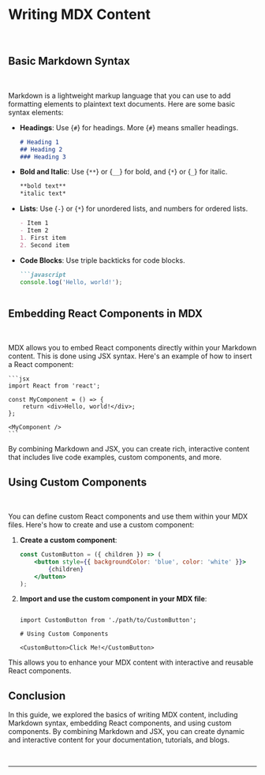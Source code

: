 
# Writing MDX Content
<br />

## Basic Markdown Syntax
<br />

Markdown is a lightweight markup language that you can use to add formatting elements to plaintext text documents. Here are some basic syntax elements:

- **Headings**: Use {`#`} for headings. More {`#`} means smaller headings.
    ```markdown
    # Heading 1
    ## Heading 2
    ### Heading 3
    ```

- **Bold and Italic**: Use <span className='highlight'>{`**`}</span> or <span className='highlight'>{`__`}</span> for bold, and <span className='highlight'>{`*`}</span> or <span className='highlight'>{`_`}</span> for italic.
    ```markdown
    **bold text**
    *italic text*
    ```

- **Lists**: Use <span className='highlight'>{`-`}</span> or <span className='highlight'>{`*`}</span> for unordered lists, and numbers for ordered lists.
    ```markdown
    - Item 1
    - Item 2
    1. First item
    2. Second item
    ```

- **Code Blocks**: Use triple backticks for code blocks.
    ```markdown
    ```javascript
    console.log('Hello, world!');
    ```
    ```

## Embedding React Components in MDX
<br />

MDX allows you to embed React components directly within your Markdown content. This is done using JSX syntax. Here's an example of how to insert a React component:
    
    ```jsx
    import React from 'react';

    const MyComponent = () => {
        return <div>Hello, world!</div>;
    };

    <MyComponent />
    ```

By combining Markdown and JSX, you can create rich, interactive content that includes live code examples, custom components, and more.

## Using Custom Components
<br />

You can define custom React components and use them within your MDX files. Here's how to create and use a custom component:

1. **Create a custom component**:
    ```jsx
    const CustomButton = ({ children }) => (
        <button style={{ backgroundColor: 'blue', color: 'white' }}>
            {children}
        </button>
    );
    ```

2. **Import and use the custom component in your MDX file**:
    ```mdx

    import CustomButton from './path/to/CustomButton';

    # Using Custom Components

    <CustomButton>Click Me!</CustomButton>
    ```

This allows you to enhance your MDX content with interactive and reusable React components.

## Conclusion

In this guide, we explored the basics of writing MDX content, including Markdown syntax, embedding React components, and using custom components. By combining Markdown and JSX, you can create dynamic and interactive content for your documentation, tutorials, and blogs.

<br/><hr/><br/>
